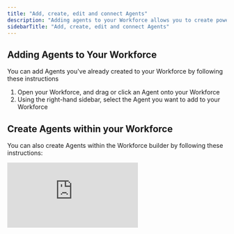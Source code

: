 ```yaml
---
title: "Add, create, edit and connect Agents"
description: "Adding agents to your Workforce allows you to create powerful multi-agent systems where specialized AI agents work together to accomplish complex tasks. "
sidebarTitle: "Add, create, edit and connect Agents"
---
```


## Adding Agents to Your Workforce

You can add Agents you've already created to your Workforce by following these instructions

1. Open your Workforce, and drag or click an Agent onto your Workforce
2. Using the right-hand sidebar, select the Agent you want to add to your Workforce

## Create Agents within your Workforce

You can also create Agents within the Workforce builder by following these instructions:

<div style={{ width:"100%",position:"relative",paddingTop:"56.25%" }}>
<iframe src="https://app.supademo.com/embed/cmb4jv9bp2c84ppkp6qe4p412" frameBorder="0" title="How to create Agents from the Workforce builder in Relevance AI" allow="clipboard-write" webkitallowfullscreen="true" mozallowfullscreen="true" allowfullscreen style={{ position:"absolute",top:0,left:0,width:"100%",height:"100%",border:"3px solid #5E43CE",borderRadius:"10px" }} />

</div>

1. Open your Workforce, and drag or click an Agent onto your Workforce
2. Then, when the right-hand sidebar opens, click 'Create new agent'
3. You should then be able to name, describe and change the icon of your Agent
4. Afterwards, you can change your Agent's Prompt, add Tools, and access all sections of your Agent aside from the ones mentioned below from the Workforce builder\!

<Warning>
  You cannot edit your Agent's triggers from the Workforce builder, as Workforce's have their own Triggers. You also cannot access your Agent's Advanced Settings.
</Warning>

## Edit Agents within your Workforce

You can also edit your Agents by clicking on them within the Workforce.

<div style={{ width:"100%",position:"relative",paddingTop:"56.25%" }}>
<iframe src="https://app.supademo.com/embed/cmb4kb3vz2ca6ppkpuvhwcpo1" frameBorder="0" title="How to edit Agents in the Workforce builder in Relevance AI" allow="clipboard-write" webkitallowfullscreen="true" mozallowfullscreen="true" allowfullscreen style={{ position:"absolute",top:0,left:0,width:"100%",height:"100%",border:"3px solid #5E43CE",borderRadius:"10px" }} />

</div>

1. First, click on the Agent you want to edit
2. Then, the right-hand sidebar should open, allowing you to make any edits you need
3. After you've made an edit, you will need to save your Agent before continuing to make edits to other parts of your Workforce

<Warning>
  When you edit an Agent from the Workforce builder, it changes the settings for that Agent everywhere. We do not have Workforce-specific Agent settings.
</Warning>

## Connect Agents in your Workforce together

Once you've added two or more Agents to your Workforce, you can connect them together by following these instructions:

1. Click and drag from one Agent to create a connection line to another Agent
2. When connecting Agents, you'll be prompted to select a connection type:
  - **Agent Decide**: The Agent makes its own decision on whether to talk to another Agent
  - **Forced Handover**: An Agent will always hand over what it was doing to the next Agent, regardless of its finished state
3. After creating a connection, click on the connecting line to configure edge settings
   - For '**Let agent decide**' connections:
     - Complete the "When to call this agent" box with natural language instructions
     - Set behavior settings (auto run, approval required, or let agent decide)
     - Configure max auto runs as a guardrail
     - Choose between 'always start a new task' or 'always continue with one task'
   - For '**Forced handover**' connections:
     - Choose between 'always start a new task' or 'always continue with one task'
4. Click the 'Save' button to save your configuration 

## Communication Settings

When connecting Agents, you can configure how they communicate with each other:

### Let Agent Decide

Use natural language to explain how the Agent should behave. The Agent will follow your instructions but will escalate if it needs help or clarification.

- **Communication Settings**: Explain in natural language when this Agent should be called. For example, if a manager Agent is delegating to another Agent, explain the logic for when to delegate to that specific Agent.
- **Behavior Settings**:
  - **Auto run**: The Agent will complete the task without approval
  - **Approval required**: The Agent will draft the task but ask for approval before completing
  - **Let Agent decide**: The Agent will complete the task if confident, otherwise will ask for approval
  - **Max auto runs**: Set a limit on the number of times the Agent auto runs

### Forced Handover

This setting forces one Agent to pass the task to another Agent. The handover must happen regardless of the first Agent's state.

## Best Practices for Adding Agents

1. **Define Clear Roles**
   - Give each Agent a specific role and responsibility within your workforce
   - Avoid overlapping responsibilities that could cause confusion
2. **Create Logical Workflows**
   - Arrange Agents in a way that follows a natural progression of tasks
   - Consider the information flow between Agents when designing your workforce
3. **Use Descriptive Connection Instructions**
   - When using "Let agent decide" connections, provide clear, detailed instructions about when to delegate
   - Include specific criteria or conditions that should trigger the handover
4. **Test Incrementally**
   - Add and test Agents one at a time to ensure each connection works as expected
   - Use the Task View to monitor how Agents interact with each other
5. **Set Appropriate Approval Levels**
   - For critical tasks, use "Approval required" to maintain human oversight
   - For routine tasks, consider "Auto run" to maximize efficiency

## Monitoring Your Multi-Agent Workforce

After adding Agents to your Workforce:

1. Go to the 'Task' view to see your Workforce in action
2. Here you can trigger your Workforce via manual messages/conversation
3. Monitor when specific Agents need approvals
4. Observe how Agents communicate and hand off tasks to each other

## Troubleshooting

<AccordionGroup>
  <Accordion title="Agents aren't communicating as expected">Check the connection settings between Agents and ensure the instructions are clear and specific.</Accordion>
  <Accordion title="Workflow stops unexpectedly">Check if an Agent is waiting for approval in the Task View.</Accordion>
  <Accordion title="Agent makes incorrect decisions about when to delegate">Refine the natural language instructions in the "When to call this agent" field.</Accordion>
</AccordionGroup>